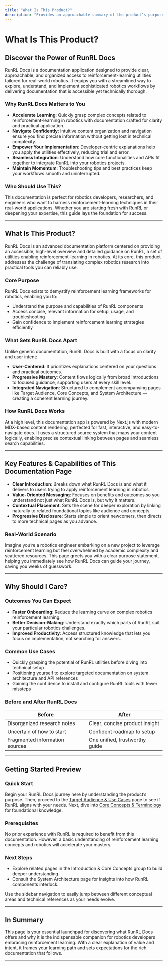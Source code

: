 ```yaml
---
title: "What Is This Product?"
description: "Provides an approachable summary of the product’s purpose and value proposition, equipping users with a high-level grasp of what the documentation app delivers and why it matters."
---
```


# What Is This Product?

## Discover the Power of RunRL Docs

RunRL Docs is a documentation application designed to provide clear, approachable, and organized access to reinforcement-learning utilities tailored for real-world robotics. It equips you with a streamlined way to explore, understand, and implement sophisticated robotics workflows by delivering documentation that is accessible yet technically thorough.

### Why RunRL Docs Matters to You
- **Accelerate Learning**: Quickly grasp complex concepts related to reinforcement-learning in robotics with documentation crafted for clarity and practical application.
- **Navigate Confidently**: Intuitive content organization and navigation ensure you find precise information without getting lost in technical complexity.
- **Empower Your Implementation**: Developer-centric explanations help you apply the utilities effectively, reducing trial and error.
- **Seamless Integration**: Understand how core functionalities and APIs fit together to integrate RunRL into your robotics projects.
- **Maintain Momentum**: Troubleshooting tips and best practices keep your workflows smooth and uninterrupted.

### Who Should Use This?
This documentation is perfect for robotics developers, researchers, and engineers who want to harness reinforcement-learning techniques in their real-world applications. Whether you are starting fresh with RunRL or deepening your expertise, this guide lays the foundation for success.

---

## What Is This Product?

RunRL Docs is an advanced documentation platform centered on providing an accessible, high-level overview and detailed guidance on RunRL, a set of utilities enabling reinforcement-learning in robotics. At its core, this product addresses the challenge of translating complex robotics research into practical tools you can reliably use.

### Core Purpose
RunRL Docs exists to demystify reinforcement learning frameworks for robotics, enabling you to:
- Understand the purpose and capabilities of RunRL components
- Access concise, relevant information for setup, usage, and troubleshooting
- Gain confidence to implement reinforcement learning strategies efficiently

### What Sets RunRL Docs Apart
Unlike generic documentation, RunRL Docs is built with a focus on clarity and user intent:
- **User-Centered**: It prioritizes explanations centered on your questions and practical outcomes.
- **Progressive Mastery**: Content flows logically from broad introductions to focused guidance, supporting users at every skill level.
- **Integrated Navigation**: Structured to complement accompanying pages like Target Audience, Core Concepts, and System Architecture — creating a coherent learning journey.

### How RunRL Docs Works
At a high level, this documentation app is powered by Next.js with modern MDX-based content rendering, perfected for fast, interactive, and easy-to-navigate docs. It uses a structured source system that maps your content logically, enabling precise contextual linking between pages and seamless search capabilities.

---

## Key Features & Capabilities of This Documentation Page

- **Clear Introduction**: Breaks down what RunRL Docs is and what it delivers to users trying to apply reinforcement learning in robotics.
- **Value-Oriented Messaging**: Focuses on benefits and outcomes so you understand not just what RunRL Docs is, but why it matters.
- **Contextual Placement**: Sets the scene for deeper exploration by linking naturally to related foundational topics like audience and concepts.
- **Progressive Disclosure**: Starts simple to orient newcomers, then directs to more technical pages as you advance.

### Real-World Scenario
Imagine you’re a robotics engineer embarking on a new project to leverage reinforcement learning but feel overwhelmed by academic complexity and scattered resources. This page greets you with a clear purpose statement, helping you immediately see how RunRL Docs can guide your journey, saving you weeks of guesswork.

---

## Why Should I Care?

### Outcomes You Can Expect
- **Faster Onboarding**: Reduce the learning curve on complex robotics reinforcement learning.
- **Better Decision-Making**: Understand exactly which parts of RunRL suit your particular robotics challenges.
- **Improved Productivity**: Access structured knowledge that lets you focus on implementation, not searching for answers.

### Common Use Cases
- Quickly grasping the potential of RunRL utilities before diving into technical setup
- Positioning yourself to explore targeted documentation on system architecture and API references
- Gaining the confidence to install and configure RunRL tools with fewer missteps

### Before and After RunRL Docs
| Before                         | After                          |
|-------------------------------|-------------------------------|
| Disorganized research notes    | Clear, concise product insight |
| Uncertain of how to start      | Confident roadmap to setup     |
| Fragmented information sources | One unified, trustworthy guide |

---

## Getting Started Preview

### Quick Start
Begin your RunRL Docs journey here by understanding the product’s purpose. Then, proceed to the [Target Audience & Use Cases](/overview/introduction-core-concepts/target-audience-use-cases) page to see if RunRL aligns with your needs. Next, dive into [Core Concepts & Terminology](/overview/introduction-core-concepts/core-concepts-terminology) for foundational knowledge.

### Prerequisites
No prior experience with RunRL is required to benefit from this documentation. However, a basic understanding of reinforcement learning concepts and robotics will accelerate your mastery.

### Next Steps
- Explore related pages in the Introduction & Core Concepts group to build deeper understanding.
- Consult the System Architecture page for insights into how RunRL components interlock.

<Tip>
Use the sidebar navigation to easily jump between different conceptual areas and technical references as your needs evolve.
</Tip>

---

## In Summary
This page is your essential launchpad for discovering what RunRL Docs offers and why it is the indispensable companion for robotics developers embracing reinforcement learning. With a clear explanation of value and intent, it frames your learning path and sets expectations for the rich documentation that follows.

---